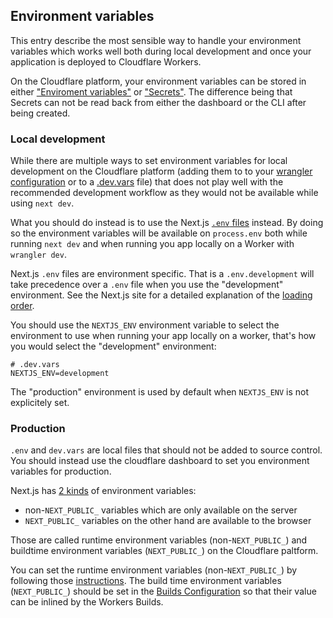 ## Environment variables

This entry describe the most sensible way to handle your environment variables which works well both during local development and once your application is deployed to Cloudflare Workers.

On the Cloudflare platform, your environment variables can be stored in either ["Enviroment variables"](https://developers.cloudflare.com/workers/configuration/environment-variables/) or ["Secrets"](https://developers.cloudflare.com/workers/configuration/secrets/). The difference being that Secrets can not be read back from either the dashboard or the CLI after being created.

### Local development

While there are multiple ways to set environment variables for local development on the Cloudflare platform (adding them to to your [wrangler configuration](https://developers.cloudflare.com/workers/configuration/secrets/) or to a [.dev.vars](https://developers.cloudflare.com/workers/configuration/secrets/) file) that does not play well with the recommended development workflow as they would not be available while using `next dev`.

What you should do instead is to use the Next.js [`.env` files](https://nextjs.org/docs/pages/building-your-application/configuring/environment-variables) instead. By doing so the environment variables will be available on `process.env` both while running `next dev` and when running you app locally on a Worker with `wrangler dev`.

Next.js `.env` files are environment specific. That is a `.env.development` will take precedence over a `.env` file when you use the "development" environment. See the Next.js site for a detailed explanation of the [loading order](https://nextjs.org/docs/pages/building-your-application/configuring/environment-variables).

You should use the `NEXTJS_ENV` environment variable to select the environment to use when running your app locally on a worker, that's how you would select the "development" environment:

```plain
# .dev.vars
NEXTJS_ENV=development
```

The "production" environment is used by default when `NEXTJS_ENV` is not explicitely set.

### Production

`.env` and `dev.vars` are local files that should not be added to source control. You should instead use the cloudflare dashboard to set you environment variables for production.

Next.js has [2 kinds](https://nextjs.org/docs/pages/building-your-application/configuring/environment-variables#bundling-environment-variables-for-the-browser) of environment variables:

- non-`NEXT_PUBLIC_` variables which are only available on the server
- `NEXT_PUBLIC_` variables on the other hand are available to the browser

Those are called runtime environment variables (non-`NEXT_PUBLIC_`) and buildtime environment variables (`NEXT_PUBLIC_`) on the Cloudflare paltform.

You can set the runtime environment variables (non-`NEXT_PUBLIC_`) by following those [instructions](https://developers.cloudflare.com/workers/configuration/environment-variables/#add-environment-variables-via-the-dashboard). The build time environment variables (`NEXT_PUBLIC_`) should be set in the [Builds Configuration](https://developers.cloudflare.com/workers/ci-cd/builds/configuration/) so that their value can be inlined by the Workers Builds.
